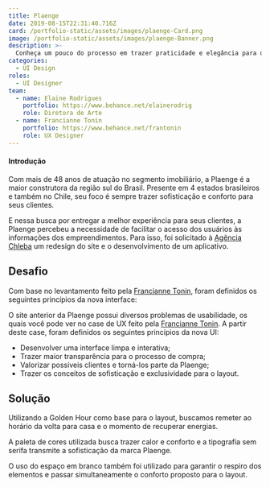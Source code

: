 ```yaml
---
title: Plaenge
date: 2019-08-15T22:31:40.716Z
card: /portfolio-static/assets/images/plaenge-Card.png
image: /portfolio-static/assets/images/plaenge-Banner.png
description: >-
  Conheça um pouco do processo em trazer praticidade e elegância para o site e aplicativo da construtora Plaenge.
categories:
  - UI Design
roles:
  - UI Designer
team:
  - name: Elaine Rodrigues
    portfolio: https://www.behance.net/elainerodrig
    role: Diretora de Arte
  - name: Francianne Tonin
    portfolio: https://www.behance.net/frantonin
    role: UX Designer
---
```



#### Introdução

Com mais de 48 anos de atuação no segmento imobiliário, a Plaenge é a maior construtora da região sul do Brasil. Presente em 4 estados brasileiros e também no Chile, seu foco é sempre trazer sofisticação e conforto para seus clientes.

E nessa busca por entregar a melhor experiência para seus clientes, a Plaenge percebeu a necessidade de facilitar o acesso dos usuários às informações dos empreendimentos. Para isso, foi solicitado à [Agência Chleba](https://www.chleba.net/) um redesign do site e o desenvolvimento de um aplicativo.

## Desafio

Com base no levantamento feito pela [Francianne Tonin](https://www.behance.net/gallery/83533089/UX-UI-Construtora-Plaenge), foram definidos os seguintes princípios da nova interface:

O site anterior da Plaenge possui diversos problemas de usabilidade, os quais você pode ver no case de UX feito pela [Francianne Tonin](https://www.behance.net/gallery/83533089/UX-UI-Construtora-Plaenge). A partir deste case, foram definidos os seguintes princípios da nova UI:

- Desenvolver uma interface limpa e interativa;
- Trazer maior transparência para o processo de compra;
- Valorizar possíveis clientes e torná-los parte da Plaenge;
- Trazer os conceitos de sofisticação e exclusividade para o layout.

## Solução

Utilizando a Golden Hour como base para o layout, buscamos remeter ao horário da volta para casa e o momento de recuperar energias.

A paleta de cores utilizada busca trazer calor e conforto e a tipografia sem serifa transmite a sofisticação da marca Plaenge.

<Picture
  src={plaengeGuide}
  alt="Fontes e paleta de cores do layout." />

O uso do espaço em branco também foi utilizado para garantir o respiro dos elementos e passar simultaneamente o conforto proposto para o layout.

<Picture
  src={plaengeSiteHome}
  alt="Layout da página home do site." />

<Picture
  src={plaengeSiteEmpreendimento}
  alt="Detalhe da página empreendimentos do site." />

<Picture
  src={plaengeSiteAplaenge}
  alt="Trecho da página do site sobre a Plaenge." />

<Picture
  src={plaengeAppHome}
  alt="Detalhe da home e outras telas do aplicativo." />

<Picture
  src={PlaengeAppOutro}
  alt="Detalhes de outras telas do aplicativo." />

<Picture
  src={plaengeSitePVC}
  alt="Design da página home do portal do cliente." />

<Picture
  src={plaengeSitePVC2}
  alt="Detalhe de diversas páginas do portal do cliente." />
